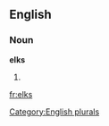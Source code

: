 
==English==

===Noun===
'''elks'''

# {{plural of|[[elk]]}}

[[Category:English plurals]]

[[fr:elks]]